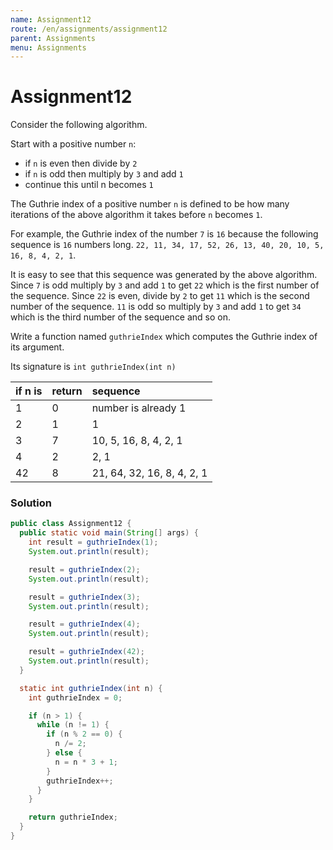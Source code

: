 ```yaml
---
name: Assignment12
route: /en/assignments/assignment12
parent: Assignments
menu: Assignments
---
```


# Assignment12

Consider the following algorithm.

Start with a positive number `n`:

* if `n` is even then divide by `2`
* if `n` is odd then multiply by `3` and add `1`
* continue this until n becomes `1`

The Guthrie index of a positive number `n` is defined to be how many iterations of the above algorithm it takes before `n` becomes `1`.

For example, the Guthrie index of the number `7` is `16` because the following sequence is `16` numbers long. `22, 11, 34, 17, 52, 26, 13, 40, 20, 10, 5, 16, 8, 4, 2, 1`.

It is easy to see that this sequence was generated by the above algorithm. Since `7` is odd multiply by `3` and add `1` to get `22` which is the first number of the sequence. Since `22` is even, divide by `2` to get `11` which is the second number of the sequence. `11` is odd so multiply by `3` and add `1` to get `34` which is the third number of the sequence and so on.

Write a function named `guthrieIndex` which computes the Guthrie index of its argument.

Its signature is `int guthrieIndex(int n)`

| if n is | return | sequence |
|:-------------|:-------------|:-------------|
| 1 | 0 | number is already 1 |
| 2 | 1 | 1 |
| 3 | 7 | 10, 5, 16, 8, 4, 2, 1 |
| 4 | 2 | 2, 1 |
| 42 | 8 | 21, 64, 32, 16, 8, 4, 2, 1 |

### Solution

```java
public class Assignment12 {
  public static void main(String[] args) {
    int result = guthrieIndex(1);
    System.out.println(result);

    result = guthrieIndex(2);
    System.out.println(result);

    result = guthrieIndex(3);
    System.out.println(result);

    result = guthrieIndex(4);
    System.out.println(result);

    result = guthrieIndex(42);
    System.out.println(result);
  }

  static int guthrieIndex(int n) {
    int guthrieIndex = 0;

    if (n > 1) {
      while (n != 1) {
        if (n % 2 == 0) {
          n /= 2;
        } else {
          n = n * 3 + 1;
        }
        guthrieIndex++;
      }
    }

    return guthrieIndex;
  }
}
```
